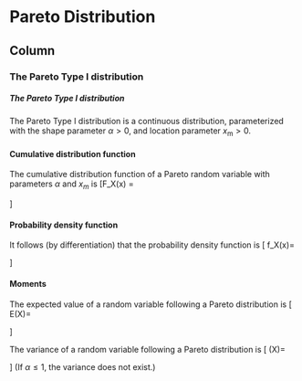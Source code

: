 Pareto Distribution {data-navmenu="Continuous Distributions"}
=====================================

Column {.tabset}
-------------------------------------------------

### The Pareto Type I distribution

<h5> The Pareto Type I distribution</h5>

The Pareto Type I distribution is 
a continuous distribution, parameterized with  the shape parameter $\alpha > 0$, and location parameter $x_\mathrm{m} > 0$.





#### Cumulative distribution function

The cumulative distribution function of a Pareto random variable with parameters $\alpha$ and $x_m$ is
\[F_X(x) = \begin{cases}
1-\left(\frac{x_\mathrm{m}}{x}\right)^\alpha & \mbox{for } x \ge x_\mathrm{m}, \\
0 & \mbox{for }x < x_\mathrm{m}.
\end{cases}
\]


#### Probability density function
It follows (by differentiation) that the probability density function is
\[
f_X(x)= \begin{cases} \alpha\,\dfrac{x_\mathrm{m}^\alpha}{x^{\alpha+1}} & \mbox{for }x \ge x_\mathrm{m}, \\[12pt] 0 & \mbox{for } x < x_\mathrm{m}. \end{cases} 
\]

#### Moments 

The expected value of a random variable following a Pareto distribution is
\[
E(X)= \begin{cases} \infty & \mbox{if }\alpha\le 1, \\ \frac{\alpha x_\mathrm{m}}{\alpha-1} & \mbox{if }\alpha>1. \end{cases}
\]



The variance of a random variable following a Pareto distribution is
\[
\mathrm{Var}(X)= \begin{cases} \infty & \mbox{if }\alpha\in(1,2], \\ \left(\frac{x_\mathrm{m}}{\alpha-1}\right)^2 \frac{\alpha}{\alpha-2} & \mbox{if }\alpha>2. \end{cases}
\]
(If $\alpha\le 1$, the variance does not exist.)

